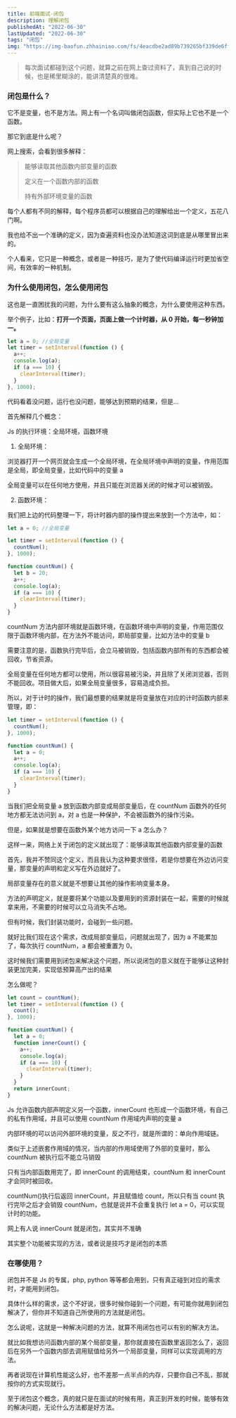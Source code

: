 ```yaml
---
title: 前端面试-闭包
description: 理解闭包
publishedAt: "2022-06-30"
lastUpdated: "2022-06-30"
tags: "闭包"
img: "https://img-baofun.zhhainiao.com/fs/4eacdbe2ad89b739265bf339de6ffcad.jpg"
---
```


> 每次面试都碰到这个问题，就算之前在网上查过资料了，真到自己说的时候，也是稀里糊涂的，能讲清楚真的很难。

### 闭包是什么？

它不是变量，也不是方法。网上有一个名词叫做闭包函数，但实际上它也不是一个函数。

那它到底是什么呢？

网上搜索，会看到很多解释：

> 能够读取其他函数内部变量的函数
>
> 定义在一个函数内部的函数
>
> 持有外部环境变量的函数

每个人都有不同的解释，每个程序员都可以根据自己的理解给出一个定义，五花八门啊。

我也给不出一个准确的定义，因为查遍资料也没办法知道这词到底是从哪里冒出来的。

个人看来，它只是一种概念，或者是一种技巧，是为了使代码编译运行时更加省空间，有效率的一种机制。

### 为什么使用闭包，怎么使用闭包

这也是一直困扰我的问题，为什么要有这么抽象的概念，为什么要使用这种东西。

举个例子，比如：**打开一个页面，页面上做一个计时器，从 0 开始，每一秒钟加一。**

```javascript
let a = 0; //全局变量
let timer = setInterval(function () {
  a++;
  console.log(a);
  if (a === 10) {
    clearInterval(timer);
  }
}, 1000);
```

代码看着没问题，运行也没问题，能够达到预期的结果，但是...

首先解释几个概念：

Js 的执行环境：全局环境，函数环境

1. 全局环境：

浏览器打开一个网页就会生成一个全局环境，在全局环境中声明的变量，作用范围是全局，即全局变量，比如代码中的变量 a

全局变量可以在任何地方使用，并且只能在浏览器关闭的时候才可以被销毁。

2. 函数环境：

我们把上边的代码整理一下，将计时器内部的操作提出来放到一个方法中，如：

```javascript
let a = 0; //全局变量

let timer = setInterval(function () {
  countNum();
}, 1000);

function countNum() {
  let b = 20;
  a++;
  console.log(a);
  if (a === 10) {
    clearInterval(timer);
  }
}
```

countNum 方法内部环境就是函数环境，在函数环境中声明的变量，作用范围仅限于函数环境内部，在方法外不能访问，即局部变量，比如方法中的变量 b

需要注意的是，函数执行完毕后，会立马被销毁，包括函数内部所有的东西都会被回收，节省资源。

全局变量在任何地方都可以使用，所以很容易被污染，并且除了关闭浏览器，否则不能回收。项目做大后，如果全局变量很多，容易造成负担。

所以，对于计时的操作，我们最想要的结果就是将变量放在对应的计时函数内部来管理，即：

```javascript
let timer = setInterval(function () {
  countNum();
}, 1000);

function countNum() {
  let a = 0;
  a++;
  console.log(a);
  if (a === 10) {
    clearInterval(timer);
  }
}
```

当我们把全局变量 a 放到函数内部变成局部变量后，在 countNum 函数外的任何地方都无法访问到 a，对 a 也是一种保护，不会被函数外的操作污染。

但是，如果就是想要在函数外某个地方访问一下 a 怎么办？

这样一来，网络上关于闭包的定义就出现了：能够读取其他函数内部变量的函数

首先，我并不赞同这个定义，而且我认为这种要求很怪，若是你想要在外边访问变量，那变量的声明和定义写在外边就好了。

局部变量存在的意义就是不想要让其他的操作影响变量本身。

方法的声明定义，就是要将某个功能以及要用到的资源封装在一起，需要的时候就拿来用，不需要的时候可以立马消失不占地。

但有时候，我们封装功能时，会碰到一些问题。

就好比我们现在这个需求，改成局部变量后，问题就出现了，因为 a 不能累加了，每次执行 countNum，a 都会被重置为 0。

这时候我们需要用到闭包来解决这个问题，所以说闭包的意义就在于能够让这种封装更加完美，实现低预算高产出的结果

怎么做呢？

```javascript
let count = countNum();
let timer = setInterval(function () {
  count();
}, 1000);

function countNum() {
  let a = 0;
  function innerCount() {
    a++;
    console.log(a);
    if (a === 10) {
      clearInterval(timer);
    }
  }
  return innerCount;
}
```

Js 允许函数内部声明定义另一个函数，innerCount 也形成一个函数环境，有自己的私有作用域，并且可以使用 countNum 作用域内声明的变量 a

内部环境的可以访问外部环境的变量，反之不行，就是所谓的：单向作用域链。

类似于上述嵌套作用域的情况，当内部的作用域使用了外部的变量时，那么 countNum 被执行后不能立马销毁

只有当内部函数用完了，即 innerCount 的调用结束，countNum 和 innerCount 才会同时被回收。

countNum()执行后返回 innerCount，并且赋值给 count，所以只有当 count 执行完毕之后才会销毁 countNum，也就是说并不会重复执行 let a = 0，可以实现计时的功能。

网上有人说 innerCount 就是闭包，其实并不准确

其实整个功能被实现的方法，或者说是技巧才是闭包的本质

### 在哪使用？

闭包并不是 Js 的专属，php, python 等等都会用到，只有真正碰到对应的需求时，才能用到闭包。

具体什么样的需求，这个不好说，很多时候你碰到一个问题，有可能你就用到闭包解决了，但你并不知道自己所使用的方法就是闭包。

怎么说呢，这就是一种解决问题的方法，就算不用闭包也可以有别的解决方法。

就比如我想访问函数内部的某个局部变量，那你就直接在函数里返回怎么了，返回后在另外一个函数内部去调用赋值给另外一个局部变量，同样可以实现调用的方法。

再者说现在计算机性能这么好，也不差那一点半点的内存，只要你自己不乱，那就按你的方式实现就行。

至于闭包这个概念，真的就只是在面试的时候有用，真正到开发的时候，能够有效的解决问题，无论什么方法都是好方法。
